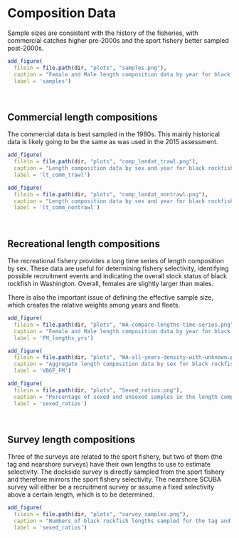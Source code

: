 

# Composition Data

Sample sizes are consistent with the history of the fisheries, with commercial catches higher pre-2000s and the sport fishery better sampled post-2000s.

```r
add_figure(
  filein = file.path(dir, "plots", "samples.png"), 
  caption = "Female and Male length composition data by year for black rockfish based on fish sampled in the Washington sport fishery.",
  label = 'samples')

``` 
\

## Commercial length compositions

The commercial data is best sampled in the 1980s. This mainly historical data is likely going to be the same as was used in the 2015 assessment.

```r
add_figure(
  filein = file.path(dir, "plots", "comp_lendat_trawl.png"), 
  caption = "Length composition data by sex and year for black rockfish based on fish sampled in the Washington trawl fishery.",
  label = 'lt_comm_trawl')

``` 
```r
add_figure(
  filein = file.path(dir, "plots", "comp_lendat_nontrawl.png"), 
  caption = "Length composition data by sex and year for black rockfish based on fish sampled in the Washington non-trawl fishery.",
  label = 'lt_comm_nontrawl')

``` 
\

## Recreational length compositions
The recreational fishery provides a long time series of length composition by sex. These data are useful for determining fishery selectivity, identifying possible recruitment events and indicating the overall stock status of black rockfish in Washington. Overall, females are slightly larger than males. 

There is also the important issue of defining the effective sample size, which creates the relative weights among years and fleets.  

```r
add_figure(
  filein = file.path(dir, "plots", "WA-compare-lengths-time-series.png"), 
  caption = "Female and Male length composition data by year for black rockfish based on fish sampled in the Washington sport fishery.",
  label = 'FM_lengths_yrs')

``` 

```r
add_figure(
  filein = file.path(dir, "plots", "WA-all-years-density-with-unknown.png"), 
  caption = "Aggregate length composition data by sex for black rockfish based on fish sampled in the Washington sport fishery.",
  label = 'VBGF_FM')

``` 

```r
add_figure(
  filein = file.path(dir, "plots", "Sexed_ratios.png"), 
  caption = "Percentage of sexed and unsexed samples in the length composition data for black rockfish based on fish sampled in the Washington sport fishery.",
  label = 'sexed_ratios')

``` 
\


## Survey length compositions

Three of the surveys are related to the sport fishery, but two of them (the tag and nearshore surveys) have their own lengths to use to estimate selectivity. The dockside survey is directly sampled from the sport fishery and therefore mirrors the sport fishery selectivity. The nearshore SCUBA survey will either be a recruitment survey or assume a fixed selectivity above a certain length, which is to be determined.

```r
add_figure(
  filein = file.path(dir, "plots", "survey_samples.png"), 
  caption = "Numbers of black rockfish lengths sampled for the tag and nearshore surveys.",
  label = 'sexed_ratios')

``` 
